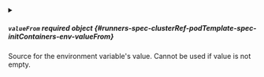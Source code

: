 

<PartialName />


<PartialValue />



<details className="config-field" data-expandable="true">
<summary>

##### `valueFrom` <span className="config-field-required" data-required="false">required</span> <span className="config-field-type">object</span> <span className="config-field-default"></span> <span className="config-field-enum"></span> {#runners-spec-clusterRef-podTemplate-spec-initContainers-env-valueFrom}

Source for the environment variable's value. Cannot be used if value is not empty.

</summary>

<PartialValueFromreference />


</details>
